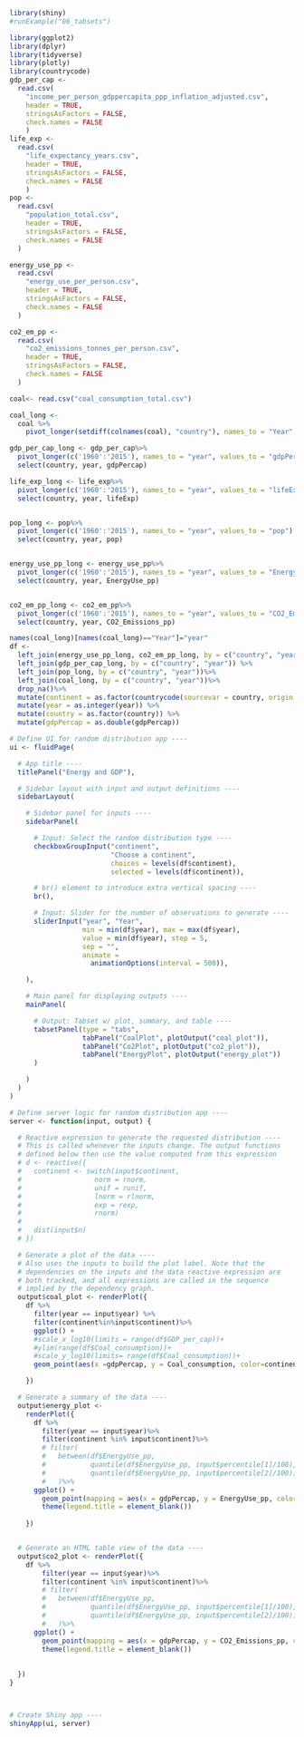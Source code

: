 ```r
library(shiny)
#runExample("06_tabsets")
```
```r
library(ggplot2)
library(dplyr)
library(tidyverse)
library(plotly)
library(countrycode)
gdp_per_cap <- 
  read.csv(
    "income_per_person_gdppercapita_ppp_inflation_adjusted.csv", 
    header = TRUE, 
    stringsAsFactors = FALSE,
    check.names = FALSE
    )
life_exp <- 
  read.csv(
    "life_expectancy_years.csv",
    header = TRUE,
    stringsAsFactors = FALSE,
    check.names = FALSE
    )
pop <-
  read.csv(
    "population_total.csv",
    header = TRUE,
    stringsAsFactors = FALSE,
    check.names = FALSE
  )

energy_use_pp <- 
  read.csv(
    "energy_use_per_person.csv",
    header = TRUE,
    stringsAsFactors = FALSE,
    check.names = FALSE
  )

co2_em_pp <-
  read.csv(
    "co2_emissions_tonnes_per_person.csv",
    header = TRUE,
    stringsAsFactors = FALSE,
    check.names = FALSE
  )

coal<- read.csv("coal_consumption_total.csv")

coal_long <-
  coal %>%
    pivot_longer(setdiff(colnames(coal), "country"), names_to = "Year", values_to = "Coal_consumption")

gdp_per_cap_long <- gdp_per_cap%>%
  pivot_longer(c('1960':'2015'), names_to = "year", values_to = "gdpPercap") %>%
  select(country, year, gdpPercap)

life_exp_long <- life_exp%>%
  pivot_longer(c('1960':'2015'), names_to = "year", values_to = "lifeExp") %>%
  select(country, year, lifeExp)


pop_long <- pop%>%
  pivot_longer(c('1960':'2015'), names_to = "year", values_to = "pop") %>%
  select(country, year, pop)


energy_use_pp_long <- energy_use_pp%>%
  pivot_longer(c('1960':'2015'), names_to = "year", values_to = "EnergyUse_pp") %>%
  select(country, year, EnergyUse_pp)


co2_em_pp_long <- co2_em_pp%>%
  pivot_longer(c('1960':'2015'), names_to = "year", values_to = "CO2_Emissions_pp") %>%
  select(country, year, CO2_Emissions_pp)

names(coal_long)[names(coal_long)=="Year"]="year"
df <- 
  left_join(energy_use_pp_long, co2_em_pp_long, by = c("country", "year")) %>%
  left_join(gdp_per_cap_long, by = c("country", "year")) %>%
  left_join(pop_long, by = c("country", "year"))%>%
  left_join(coal_long, by = c("country", "year"))%>%
  drop_na()%>%
  mutate(continent = as.factor(countrycode(sourcevar = country, origin = "country.name", destination = "continent")))%>%
  mutate(year = as.integer(year)) %>%
  mutate(country = as.factor(country)) %>%
  mutate(gdpPercap = as.double(gdpPercap))
```


```r
# Define UI for random distribution app ----
ui <- fluidPage(

  # App title ----
  titlePanel("Energy and GDP"),

  # Sidebar layout with input and output definitions ----
  sidebarLayout(

    # Sidebar panel for inputs ----
    sidebarPanel(

      # Input: Select the random distribution type ----
      checkboxGroupInput("continent", 
                         "Choose a continent", 
                         choices = levels(df$continent),
                         selected = levels(df$continent)),

      # br() element to introduce extra vertical spacing ----
      br(),

      # Input: Slider for the number of observations to generate ----
      sliderInput("year", "Year",
                  min = min(df$year), max = max(df$year),
                  value = min(df$year), step = 5,
                  sep = "",
                  animate =
                    animationOptions(interval = 500)),

    ),

    # Main panel for displaying outputs ----
    mainPanel(

      # Output: Tabset w/ plot, summary, and table ----
      tabsetPanel(type = "tabs",
                  tabPanel("CoalPlot", plotOutput("coal_plot")),
                  tabPanel("Co2Plot", plotOutput("co2_plot")),
                  tabPanel("EnergyPlot", plotOutput("energy_plot"))
      )

    )
  )
)

# Define server logic for random distribution app ----
server <- function(input, output) {

  # Reactive expression to generate the requested distribution ----
  # This is called whenever the inputs change. The output functions
  # defined below then use the value computed from this expression
  # d <- reactive({
  #   continent <- switch(input$continent,
  #                  norm = rnorm,
  #                  unif = runif,
  #                  lnorm = rlnorm,
  #                  exp = rexp,
  #                  rnorm)
  # 
  #   dist(input$n)
  # })

  # Generate a plot of the data ----
  # Also uses the inputs to build the plot label. Note that the
  # dependencies on the inputs and the data reactive expression are
  # both tracked, and all expressions are called in the sequence
  # implied by the dependency graph.
  output$coal_plot <- renderPlot({
    df %>%
      filter(year == input$year) %>%
      filter(continent%in%input$continent)%>%
      ggplot() +
      #scale_x_log10(limits = range(df$GDP_per_cap))+
      #ylim(range(df$Coal_consumption))+
      #scale_y_log10(limits= range(df$Coal_consumption))+
      geom_point(aes(x =gdpPercap, y = Coal_consumption, color=continent, size= pop))

    })

  # Generate a summary of the data ----
  output$energy_plot <- 
    renderPlot({
      df %>%
        filter(year == input$year)%>%
        filter(continent %in% input$continent)%>%
        # filter(
        #   between(df$EnergyUse_pp, 
        #           quantile(df$EnergyUse_pp, input$percentile[1]/100),
        #           quantile(df$EnergyUse_pp, input$percentile[2]/100))
        #   )%>%
      ggplot() +
        geom_point(mapping = aes(x = gdpPercap, y = EnergyUse_pp, color = continent))+
        theme(legend.title = element_blank())
        
    })


  # Generate an HTML table view of the data ----
  output$co2_plot <- renderPlot({
    df %>%
        filter(year == input$year)%>%
        filter(continent %in% input$continent)%>%
        # filter(
        #   between(df$EnergyUse_pp, 
        #           quantile(df$EnergyUse_pp, input$percentile[1]/100),
        #           quantile(df$EnergyUse_pp, input$percentile[2]/100))
        #   )%>%
      ggplot() +
        geom_point(mapping = aes(x = gdpPercap, y = CO2_Emissions_pp, color = continent))+
        theme(legend.title = element_blank())
        
    
  })
}



# Create Shiny app ----
shinyApp(ui, server)
```

